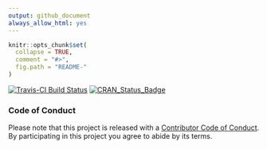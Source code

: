 ```yaml
---
output: github_document
always_allow_html: yes
---
```


<!-- README.md is generated from README.Rmd. Please edit that file -->

```r
knitr::opts_chunk$set(
  collapse = TRUE,
  comment = "#>",
  fig.path = "README-"
)
```

[![Travis-CI Build Status](https://travis-ci.org/.svg?branch=master)](https://travis-ci.org/) [![CRAN_Status_Badge](http://www.r-pkg.org/badges/version/pkg)](https://cran.r-project.org/package=pkg)

### Code of Conduct

Please note that this project is released with a [Contributor Code of Conduct](CONDUCT.md). By participating in this project you agree to abide by its terms.
